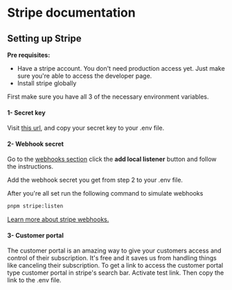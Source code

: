 # Stripe documentation

## Setting up Stripe

__Pre requisites:__
- Have a stripe account. You don't need production access yet. Just make sure you're able to access the developer page. 
- Install stripe globally

First make sure you have all 3 of the necessary environment variables.
#### 1- Secret key

Visit [this url](https://dashboard.stripe.com/test/apikeys), and copy your secret key to your .env file.

#### 2- Webhook secret

Go to the [webhooks section](https://dashboard.stripe.com/test/webhooks) click the __add local listener__ button and follow the instructions.

Add the webhook secret you get from step 2 to your .env file.

After you're all set run the following command to simulate webhooks

```bash
pnpm stripe:listen
```

[Learn more about stripe webhooks.](https://stripe.com/docs/webhooks)

#### 3- Customer portal

The customer portal is an amazing way to give your customers access and control of their subscription. It's free and it saves us from handling things like canceling their subscription. To get a link to access the customer portal type customer portal in stripe's search bar. Activate test link. Then copy the link to the .env file.

